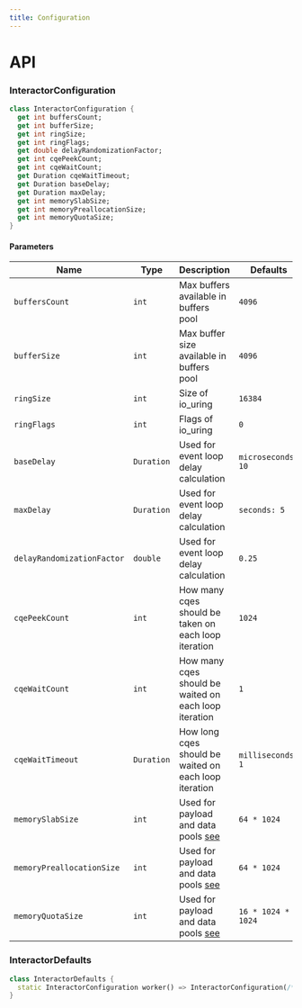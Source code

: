 ```yaml
---
title: Configuration
---
```


# API

### InteractorConfiguration

```dart title="Declaration"
class InteractorConfiguration {
  get int buffersCount;
  get int bufferSize;
  get int ringSize;
  get int ringFlags;
  get double delayRandomizationFactor;
  get int cqePeekCount;
  get int cqeWaitCount;
  get Duration cqeWaitTimeout;
  get Duration baseDelay;
  get Duration maxDelay;
  get int memorySlabSize;
  get int memoryPreallocationSize;
  get int memoryQuotaSize;
}
```

#### Parameters

| Name                       | Type       | Description                                                               | Defaults                      |
| -------------------------- | ---------- | ------------------------------------------------------------------------- | ----------------------------- |
| `buffersCount`             | `int`      | Max buffers available in buffers pool                                     | `4096                       ` |
| `bufferSize`               | `int`      | Max buffer size available in buffers pool                                 | `4096                       ` |
| `ringSize`                 | `int`      | Size of io_uring                                                          | `16384                      ` |
| `ringFlags`                | `int`      | Flags of io_uring                                                         | `0                          ` |
| `baseDelay`                | `Duration` | Used for event loop delay calculation                                     | `microseconds: 10`            |
| `maxDelay`                 | `Duration` | Used for event loop delay calculation                                     | `seconds: 5`                  |
| `delayRandomizationFactor` | `double`   | Used for event loop delay calculation                                     | `0.25`                        |
| `cqePeekCount`             | `int`      | How many cqes should be taken on each loop iteration                      | `1024`                        |
| `cqeWaitCount`             | `int`      | How many cqes should be waited on each loop iteration                     | `1`                           |
| `cqeWaitTimeout`           | `Duration` | How long cqes should be waited on each loop iteration                     | `milliseconds: 1`             |
| `memorySlabSize`           | `int`      | Used for payload and data pools [see](https://github.com/tarantool/small) | `64 * 1024                  ` |
| `memoryPreallocationSize`  | `int`      | Used for payload and data pools [see](https://github.com/tarantool/small) | `64 * 1024                  ` |
| `memoryQuotaSize`          | `int`      | Used for payload and data pools [see](https://github.com/tarantool/small) | `16 * 1024 * 1024           ` |


### InteractorDefaults
```dart title="Declaration"
class InteractorDefaults {
  static InteractorConfiguration worker() => InteractorConfiguration(/* parameters */);
}
```